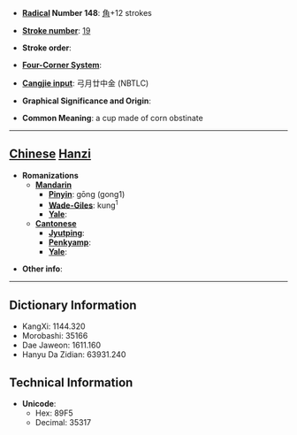 * '''[[Wiktionary:Chinese radical index| Radical]] Number 148''': [[Wiktionary:Chinese radical index 角|角]]+12 strokes

* '''[[Wiktionary:Chinese total strokes index|Stroke number]]''': [[Wiktionary:Chinese total strokes index 19|19]]

* '''Stroke order''': 

* '''[[Wiktionary:Chinese four corner index|Four-Corner System]]''': 

* '''[[Wiktionary:Chinese Cangjie index|Cangjie input]]''': 弓月廿中金 (NBTLC)

* '''Graphical Significance and Origin''': 

* '''Common Meaning''': a cup made of corn obstinate

----

== [[Chinese]] [[Hanzi]] ==

* '''Romanizations'''
** '''[[Mandarin]]'''
*** '''[[Pinyin]]''': gōng (gong1)
*** '''[[Wade-Giles]]''': kung<sup>1</sup>
*** '''[[Yale]]''': 
** '''[[Cantonese]]'''
*** '''[[Jyutping]]''':
*** '''[[Penkyamp]]''': 
*** '''[[Yale]]''': 

* '''Other info''': 

----

== Dictionary Information ==

* KangXi: 1144.320
* Morobashi: 35166
* Dae Jaweon: 1611.160
* Hanyu Da Zidian: 63931.240

== Technical Information ==

* '''Unicode''':
** Hex: 89F5
** Decimal: 35317
